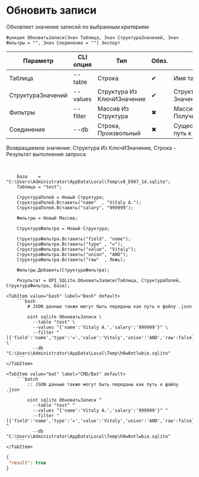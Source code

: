 ﻿---
sidebar_position: 5
---


# Обновить записи
 Обновляет значение записей по выбранным критериям



`Функция ОбновитьЗаписи(Знач Таблица, Знач СтруктураЗначений, Знач Фильтры = "", Знач Соединение = "") Экспорт`

  | Параметр | CLI опция | Тип | Обяз. | Назначение |
  |-|-|-|-|-|
  | Таблица | --table | Строка | &#x2714; | Имя таблицы |
  | СтруктураЗначений | --values | Структура Из КлючИЗначение | &#x2714; | Структура значений: Ключ > поле, Значение > значение поля |
  | Фильтры | --filter | Массив Из Структура | &#x2716; | Массив фильтров. См. ПолучитьСтруктуруФильтраЗаписей |
  | Соединение | --db | Строка, Произвольный | &#x2716; | Существующее соединение или путь к базе |

  
  Возвращаемое значение:   Структура Из КлючИЗначение, Строка - Результат выполнения запроса

<br/>




```bsl title="Пример использования для 1С:Предприятие/OneScript"
    База    = "C:\Users\Administrator\AppData\Local\Temp\v8_E607_1d.sqlite";
    Таблица = "test";

    СтруктураПолей = Новый Структура;
    СтруктураПолей.Вставить("name"  , "Vitaly A.");
    СтруктураПолей.Вставить("salary", "999999");

    Фильтры = Новый Массив;

    СтруктураФильтра = Новый Структура;

    СтруктураФильтра.Вставить("field", "name");
    СтруктураФильтра.Вставить("type" , "=");
    СтруктураФильтра.Вставить("value", "Vitaly");
    СтруктураФильтра.Вставить("union", "AND");
    СтруктураФильтра.Вставить("raw"  , Ложь);

    Фильтры.Добавить(СтруктураФильтра);

    Результат = OPI_SQLite.ОбновитьЗаписи(Таблица, СтруктураПолей, СтруктураФильтра, База);
```
    

 <Tabs>
  
    <TabItem value="bash" label="Bash" default>
        ```bash
            # JSON данные также могут быть переданы как путь к файлу .json
            
            oint sqlite ОбновитьЗаписи \
              --table "test" \
              --values "{'name':'Vitaly A.','salary':'999999'}" \
              --filter "[{'field':'name','type':'=','value':'Vitaly','union':'AND','raw':false}]" \
              --db "C:\Users\Administrator\AppData\Local\Temp\h0w0otlwbie.sqlite"
        ```
    </TabItem>
  
    <TabItem value="bat" label="CMD/Bat" default>
        ```batch
            :: JSON данные также могут быть переданы как путь к файлу .json
            
            oint sqlite ОбновитьЗаписи ^
              --table "test" ^
              --values "{'name':'Vitaly A.','salary':'999999'}" ^
              --filter "[{'field':'name','type':'=','value':'Vitaly','union':'AND','raw':false}]" ^
              --db "C:\Users\Administrator\AppData\Local\Temp\h0w0otlwbie.sqlite"
        ```
    </TabItem>
</Tabs>


```json title="Результат"
{
 "result": true
}
```
